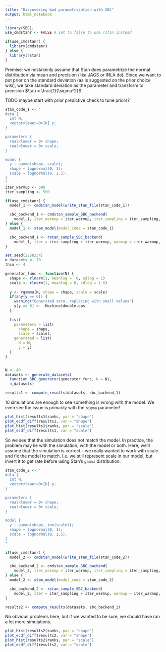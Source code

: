 ```yaml
---
title: "Discovering bad parametrization with SBC"
output: html_notebook
---
```


```r
library(SBC); 
use_cmdstanr <- FALSE # Set to false to use rstan instead

if(use_cmdstanr) {
  library(cmdstanr)
} else {
  library(rstan)
}

```


Premise: we mistakenly assume that Stan does parametrize the normal distribution
via mean and precision (like JAGS or INLA do). Since we want to put prior on the 
standard deviation (as is suggested on the prior choice wiki), we take standard deviation as the parameter and transform to precision $\tau = \frac{1}{\sigma^2}$.


TODO maybe start with prior predictive check to tune priors?

```r
stan_code_1 <- "
data {
  int N;
  vector<lower=0>[N] y;
}

parameters {
  real<lower = 0> shape;
  real<lower = 0> scale;  
}

model {
  y ~ gamma(shape, scale);
  shape ~ lognormal(0, 1);
  scale ~ lognormal(0, 1.5);
}
"
iter_warmup <- 500
iter_sampling <- 500

if(use_cmdstanr) {
  model_1 <- cmdstan_model(write_stan_file(stan_code_1))

  sbc_backend_1 <- cmdstan_sample_SBC_backend(
    model_1, iter_warmup = iter_warmup, iter_sampling = iter_sampling, chains = 2)
} else {
  model_1 <- stan_model(model_code = stan_code_1)

  sbc_backend_1 <- rstan_sample_SBC_backend(
    model_1, iter = iter_sampling + iter_warmup, warmup = iter_warmup, chains = 2)
}

```

```r
set.seed(2258334)
n_datasets <- 10
thin <- 4

generator_func <- function(N) {
  shape <- rlnorm(1, meanlog =  0, sdlog = 1)
  scale <- rlnorm(1, meanlog = 0, sdlog = 1.5)
  
  y <- rgamma(N, shape = shape, scale = scale)
  if(any(y == 0)) {
    warning("Generated zero, replacing with small values")
    y[y == 0] <- .Machine$double.eps
  }
  
  list(
    parameters = list(
      shape = shape,
      scale = scale),
    generated = list(
      N = N,
      y = y)
  )
}


N <- 40
datasets <- generate_datasets(
  function_SBC_generator(generator_func, N = N), 
  n_datasets)

```


```r
results1 <- compute_results(datasets, sbc_backend_1)
```

10 simulations are enough to see something is wrong with the model. We even see the issue is primarily with the `sigma` parameter!

```r
plot_hist(results1$ranks, par = "shape")
plot_ecdf_diff(results1, var = "shape")
plot_hist(results1$ranks, par = "scale")
plot_ecdf_diff(results1, var = "scale")
```

So we see that the simulation does not match the model. In practice, the problem may lie with the simulation, with the model or both. Here, we'll assume that the simulation is correct - we really wanted to work with scale and fix the model to match. I.e. we still represent scale in our model, but invert it to get rate before using Stan's `gamma` distribution:


```r
stan_code_2 <- "
data {
  int N;
  vector<lower=0>[N] y;
}

parameters {
  real<lower = 0> shape;
  real<lower = 0> scale;  
}

model {
  y ~ gamma(shape, inv(scale));
  shape ~ lognormal(0, 1);
  scale ~ lognormal(0, 1.5);
}
"

if(use_cmdstanr) {
  model_2 <- cmdstan_model(write_stan_file(stan_code_2))

  sbc_backend_2 <- cmdstan_sample_SBC_backend(
    model_2, iter_warmup = iter_warmup, iter_sampling = iter_sampling, chains = 2)
} else {
  model_2 <- stan_model(model_code = stan_code_2)

  sbc_backend_2 <- rstan_sample_SBC_backend(
    model_2, iter = iter_sampling + iter_warmup, warmup = iter_warmup, chains = 2)
}


```


```r
results2 <- compute_results(datasets, sbc_backend_2)
```

No obvious problems here, but if we wanted to be sure, we should have ran a lot more simulations.

```r
plot_hist(results2$ranks, par = "shape")
plot_ecdf_diff(results2, var = "shape")
plot_hist(results2$ranks, par = "scale")
plot_ecdf_diff(results2, var = "scale")
```


